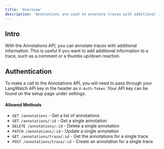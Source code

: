 ```yaml
---
title: 'Overview'
description: 'Annotations are used to annotate traces with additional information'
---
```


## Intro

With the Annotations API, you can annotate traces with additional information. This is useful if you want to add additional information to a trace, such as a comment or a thumbs up/down reaction.

## Authentication

To make a call to the Annotations API, you will need to pass through your LangWatch API key in the header as `X-Auth-Token`. Your API key can be found on the setup page under settings.


#### Allowed Methods

- `GET /annotations` - Get a list of annotations
- `GET /annotations/:id` - Get a single annotation
- `DELETE /annotations/:id` - Delete a single annotation
- `PATCH /annotations/:id` - Update a single annotation
- `GET /annotations/trace/:id` - Get the annotations for a single trace
- `POST /annotations/trace/:id` - Create an annotation for a single trace





